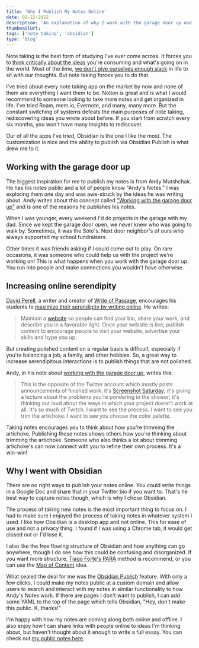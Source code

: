 ```yaml
---
title: 'Why I Publish My Notes Online'
date: 02-22-2022
description: 'An explanation of why I work with the garage door up and why I chose to use Obsidian as my note-taking app of choice.'
thumbnailUrl: 
tags: ['note taking', 'obsidian']
type: 'blog'
---
```

Note taking is the best form of studying I've ever come across. It forces you to [think critically about the ideas](https://twitter.com/mollyfmielke/status/1496212938788642824?s=20&t=Ta8qrVFPaf9aa2nRVDBnXg) you're consuming and what's going on in the world. Most of the time, [we don't give ourselves enough slack](https://fs.blog/slack/) in life to sit with our thoughts. But note taking forces you to do that.

I've tried about every note taking app on the market by now and none of them are everything I want them to be. Notion is great and is what I would recommend to someone looking to take more notes and get organized in life. I've tried Roam, mem.io, Evernote, and many, many more. But the constant switching of systems defeats the main purposes of note taking, rediscovering ideas you wrote about before. If you start from scratch every six months, you won't have many insights to rediscover.

Our of all the apps I've tried, Obsidian is the one I like the most. The customization is nice and the ability to publish via Obsidian Publish is what drew me to it.

## Working with the garage door up

The biggest inspiration for me to publish my notes is from Andy Mutshchak. He has his notes public and a lot of people know "Andy's Notes." I was exploring them one day and was awe-struck by the ideas he was writing about. Andy writes about this concept called ["Working with the garage door up"](https://notes.andymatuschak.org/Work_with_the_garage_door_up) and is one of the reasons he publishes his notes.

When I was younger, every weekend I'd do projects in the garage with my dad. Since we kept the garage door open, we never knew who was going to walk by. Sometimes, it was the Soto's. Next door neighbor's of ours who always supported my school fundraisers.

Other times it was friends asking if I could come out to play. On rare occasions, it was someone who could help us with the project we're working on! This is what happens when you work with the garage door up. You run into people and make connections you wouldn't have otherwise.

## Increasing online serendipity


[David Perell](https://perell.com/), a writer and creator of [Write of Passage](https://writeofpassage.school/), encourages his students to [maximize their serendipity by writing online](https://perell.com/essay/serendipity/). He writes:

> Maintain a [website](http://perell.com/join) so people can find your bio, share your work, and describe you in a favorable light. Once your website is live, publish content to encourage people to visit your website, advertise your skills and hype you up.

But creating polished content on a regular basis is difficult, especially if you're balancing a job, a family, and other hobbies. So, a great way to increase serendipitous interactions is to publish things that are not polished.

Andy, in his note about [working with the garage door up](https://notes.andymatuschak.org/Work_with_the_garage_door_up), writes this:

> This is the opposite of the Twitter account which mostly posts announcements of finished work: it's [Screenshot Saturday](https://twitter.com/hashtag/screenshotsaturday?lang=en); it's giving a lecture about the problems you're pondering in the shower; it's thinking out loud about the ways in which your project doesn't work at all. It's so much of Twitch. I want to see the process. I want to see you trim the artichoke. I want to see you choose the color palette.

Taking notes encourages you to think about how you're trimming the artichoke. Publishing those notes shows others how you're thinking about trimming the artichoke. Someone who also thinks a lot about trimming artichoke's can now connect with you to refine their own process. It's a win-win!

## Why I went with Obsidian

There are no right ways to publish your notes online. You could write things in a Google Doc and share that in your Twitter bio if you want to. That's he best way to capture notes though, which is why I chose Obsidian.

The process of taking new notes is the most important thing to focus on. I had to make sure I enjoyed the process of taking notes in whatever system I used. I like how Obsidian is a desktop app and not online. This for ease of use and not a privacy thing. I found if I was using a Chrome tab, it would get closed out or I'd lose it.

I also like the free flowing structure of Obsidian and how anything can go anywhere, though I do see how this could be confusing and disorganized. If you want more structure, [Tiago Forte's PARA](https://fortelabs.co/blog/para/) method is recommend, or you can use the [Map of Content](https://www.youtube.com/watch?v=7GqQKCT0PZ4) idea.

What sealed the deal for me was the [Obsidian Publish](https://obsidian.md/publish) feature. With only a few clicks, I could make my notes public at a custom domain and allow users to search and interact with my notes in similar functionality to how Andy's Notes work. If there are pages I don't want to publish, I can add some YAML to the top of the page which tells Obsidian, "Hey, don't make this public. K, thanks!"

I'm happy with how my notes are coming along both online and offline. I also enjoy how I can share links with people online to ideas I'm thinking about, but haven't thought about it enough to write a full essay. You can check out [my public notes here](https://notes.daltonmabery.com/About+these+notes).

